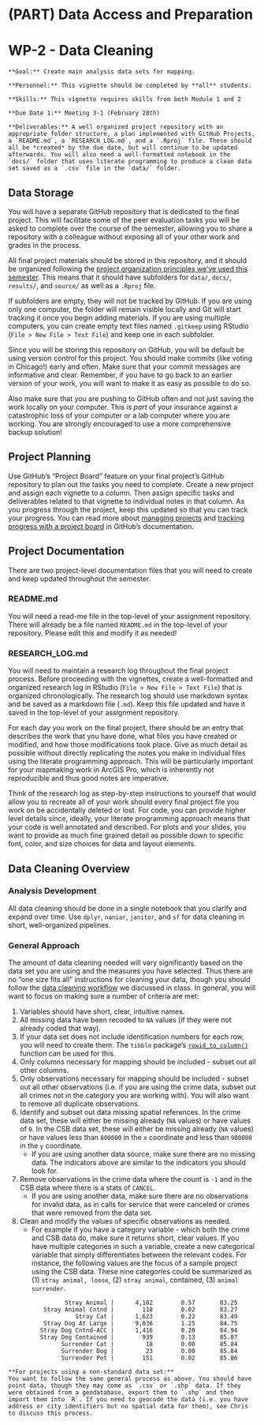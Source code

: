 # (PART) Data Access and Preparation {-}

# WP-2 - Data Cleaning

```block
**Goal:** Create main analysis data sets for mapping.
```

```block
**Personnel:** This vignette should be completed by **all** students. 
```

```block
**Skills:** This vignette requires skills from both Module 1 and 2
```

```block
**Due Date 1:** Meeting 3-1 (February 28th)
```

```block
**Deliverables:** A well organized project repository with an appropriate folder structure, a plan implemented with GitHub Projects, a `README.md`, a `RESEARCH_LOG.md`, and a `.Rproj` file. These should all be *created* by the due date, but will continue to be updated afterwards. You will also need a well-formatted notebook in the `docs/` folder that uses literate programming to produce a clean data set saved as a `.csv` file in the `data/` folder.
```

## Data Storage
You will have a separate GitHub repository that is dedicated to the final project. This will facilitate some of the peer evaluation tasks you will be asked to complete over the course of the semester, allowing you to share a repository with a colleague without exposing all of your other work and grades in the process. 

All final project materials should be stored in this repository, and it should be organized following the [project organization principles we've used this semester](https://slu-soc5650.github.io/docs/protecting-work/). This means that it should have subfolders for `data/`, `docs/`, `results/`, and `source/` as well as a `.Rproj` file.

If subfolders are empty, they will not be tracked by GitHub. If you are using only one computer, the folder will remain visible locally and Git will start tracking it once you begin adding materials. If you are using multiple computers, you can create empty text files named `.gitkeep` using RStudio (`File > New File > Text File`) and keep one in each subfolder.

Since you will be storing this repository on GitHub, you will be default be using version control for this project. You should make commits (like voting in Chicago!) early and often. Make sure that your commit messages are informative and clear. Remember, if you have to go back to an earlier version of your work, you will want to make it as easy as possible to do so.

Also make sure that you are pushing to GitHub often and not just saving the work locally on your computer. This is *part* of your insurance against a catastrophic loss of your computer or a lab computer where you are working. You are strongly encouraged to use a more comprehensive backup solution!

## Project Planning
Use GitHub’s "Project Board" feature on your final project's GitHub repository to plan out the tasks you need to complete. Create a new project and assign each vignette to a column. Then assign specific tasks and deliverables related to that vignette to individual notes in that column. As you progress through the project, keep this updated so that you can track your progress. You can read more about [managing projects](https://help.github.com/articles/managing-project-boards-in-your-repository-or-organization/) and [tracking progress with a project board](https://help.github.com/articles/tracking-the-progress-of-your-work-with-project-boards/) in GitHub's documentation.

## Project Documentation
There are two project-level documentation files that you will need to create and keep updated throughout the semester.

### README.md
You will need a read-me file in the top-level of your assignment repository. There will already be a file named `README.md` in the top-level of your repository. Please edit this and modify it as needed!

### RESEARCH_LOG.md
You will need to maintain a research log throughout the final project process. Before proceeding with the vignettes, create a well-formatted and organized research log in RStudio (`File > New File > Text File`) that is organized chronologically. The research log should use markdown syntax and be saved as a markdown file (`.md`). Keep this file updated and have it saved in the top-level of your assignment repository.

For each day you work on the final project, there should be an entry that describes the work that you have done, what files you have created or modified, and how those modifications took place. Give as much detail as possible without directly replicating the notes you make in individual files using the literate programming approach. This will be particularly important for your mapmaking work in ArcGIS Pro, which is inherently not reproducible and thus good notes are imperative.

Think of the research log as step-by-step instructions to yourself that would allow you to recreate all of your work should every final project file you work on be accidentally deleted or lost. For code, you can provide higher level details since, ideally, your literate programming approach means that your code is well annotated and described. For plots and your slides, you want to provide as much fine grained detail as possible down to specific font, color, and size choices for data and layout elements.

## Data Cleaning Overview

### Analysis Development

All data cleaning should be done in a single notebook that you clarify and expand over time. Use `dplyr`, `naniar`, `janitor`, and `sf` for data cleaning in short, well-organized pipelines.

### General Approach

The amount of data cleaning needed will vary significantly based on the data set you are using and the measures you have selected. Thus there are no "one size fits all" instructions for cleaning your data, though you should follow the [data cleaning workflow](https://github.com/slu-soc5650/module-2-data-cleaning/blob/master/handouts/wranglingWorkflow.pdf) we discussed in class. In general, you will want to focus on making sure a number of criteria are met:

1. Variables should have short, clear, intuitive names.
2. All missing data have been recoded to `NA` values (if they were not already coded that way).
3. If your data set does not include identification numbers for each row, you will need to create them. The `tibble` package's [`rowid_to_column()`](https://tibble.tidyverse.org/reference/rownames.html) function can be used for this.
4. Only columns necessary for mapping should be included - subset out all other columns.
5. Only observations necessary for mapping should be included - subset out all other observations (i.e. if you are using the crime data, subset out all crimes not in the category you are working with). You will also want to remove all duplicate observations.
6. Identify and subset out data missing spatial references. In the crime data set, these will either be missing already (`NA` values) or have values of `0`. In the CSB data set, these will either be missing already (`NA` values) or have values less than `800000` in the `x` coordinate and less than `980000` in the `y` coordinate.
    * If you are using another data source, make sure there are no missing data. The indicators above are similar to the indicators you should look for.
7. Remove observations in the crime data where the count is `-1` and in the CSB data where there is a stats of `CANCEL`. 
    * If you are using another data, make sure there are no observations for invalid data, as in calls for service that were canceled or crimes that were removed from the data set.
8. Clean and modify the values of specific observations as needed. 
    * For example if you have a category variable - which both the crime and CSB data do, make sure it returns short, clear values. If you have multiple categories in such a variable, create a new categorical variable that simply differentiates between the relevant codes. For instance, the following values are the focus of a sample project using the CSB data. These nine categories could be summarized as (1) `stray animal, loose`, (2) `stray animal`, contained, (3) `animal surrender`.

```
                Stray Animal |      4,102        0.57       83.25
          Stray Animal Cntnd |        118        0.02       83.27
                   Stray Cat |      1,623        0.22       83.49
          Stray Dog At Large |      9,036        1.25       84.75
         Stray Dog Cntnd-ACC |      1,416        0.20       84.94
         Stray Dog Contained |        939        0.13       85.07
               Surrender Cat |         18        0.00       85.84
               Surrender Dog |         23        0.00       85.84
               Surrender Pet |        151        0.02       85.86
```

```block
**For projects using a non-standard data set:**
You want to follow the same general process as above. You should have point data, though they may come as `.csv` or `.shp` data. If they were obtained from a geodatabase, export them to `.shp` and then import them into `R`. If you need to geocode the data (i.e. you have address or city identifiers but no spatial data for them), see Chris to discuss this process.
```
